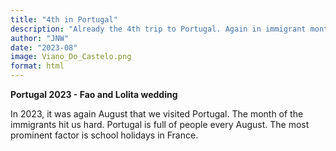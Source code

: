 ```yaml
---
title: "4th in Portugal"
description: "Already the 4th trip to Portugal. Again in immigrant month August"
author: "JNW"
date: "2023-08"
image: Viano_Do_Castelo.png
format: html
---
```


**Portugal 2023 - Fao and Lolita wedding**

In 2023, it was again August that we visited Portugal. The month of the immigrants hit us hard. Portugal is full of people every August. The most prominent factor is school holidays in France.

